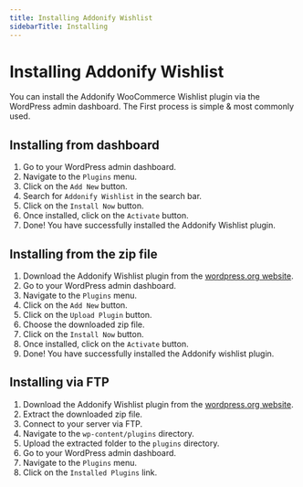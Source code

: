 ```yaml
---
title: Installing Addonify Wishlist
sidebarTitle: Installing
---
```



# Installing Addonify Wishlist

You can install the Addonify WooCommerce Wishlist plugin via the WordPress admin dashboard. The First process is simple & most commonly used.

## Installing from dashboard

1. Go to your WordPress admin dashboard.
2. Navigate to the `Plugins` menu.
3. Click on the `Add New` button.
4. Search for `Addonify Wishlist` in the search bar.
5. Click on the `Install Now` button.
6. Once installed, click on the `Activate` button.
7. Done! You have successfully installed the Addonify Wishlist plugin.


## Installing from the zip file

1. Download the Addonify Wishlist plugin from the [wordpress.org website](https://wordpress.org/plugins/addonify-wishlist/).
2. Go to your WordPress admin dashboard.
3. Navigate to the `Plugins` menu.
4. Click on the `Add New` button.
5. Click on the `Upload Plugin` button.
6. Choose the downloaded zip file.
7. Click on the `Install Now` button.
8. Once installed, click on the `Activate` button.
9. Done! You have successfully installed the Addonify wishlist plugin.

## Installing via FTP

1. Download the Addonify Wishlist plugin from the [wordpress.org website](https://addonify.com).
2. Extract the downloaded zip file.
3. Connect to your server via FTP.
4. Navigate to the `wp-content/plugins` directory.
5. Upload the extracted folder to the `plugins` directory.
6. Go to your WordPress admin dashboard.
7. Navigate to the `Plugins` menu.
8. Click on the `Installed Plugins` link.
